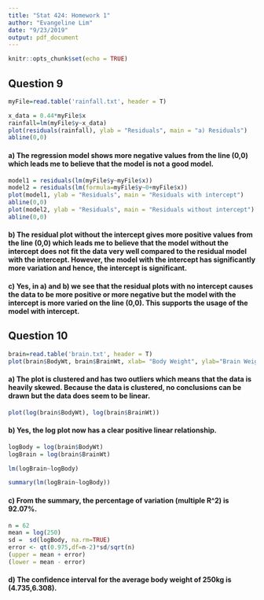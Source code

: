 ```yaml
---
title: "Stat 424: Homework 1"
author: "Evangeline Lim"
date: "9/23/2019"
output: pdf_document
---
```


```r
knitr::opts_chunk$set(echo = TRUE)
```

## Question 9

```r
myFile=read.table('rainfall.txt', header = T)

x_data = 0.44*myFile$x
rainfall=lm(myFile$y~x_data)
plot(residuals(rainfall), ylab = "Residuals", main = "a) Residuals")
abline(0,0)

```

#### a) The regression model shows more negative values from the line (0,0) which leads me to believe that the model is not a good model.

```r
model1 = residuals(lm(myFile$y~myFile$x))
model2 = residuals(lm(formula=myFile$y~0+myFile$x))
plot(model1, ylab = "Residuals", main = "Residuals with intercept")
abline(0,0)
plot(model2, ylab = "Residuals", main = "Residuals without intercept")
abline(0,0)
```

#### b) The residual plot without the intercept gives more positive values from the line (0,0) which leads me to believe that the model without the intercept does not fit the data very well compared to the residual model with the intercept. However, the model with the intercept has significantly more variation and hence, the intercept is significant.

#### c) Yes, in a) and b) we see that the residual plots with no intercept causes the data to be more positive or more negative but the model with the intercept is more varied on the line (0,0). This supports the usage of the model with intercept.

## Question 10


```r
brain=read.table('brain.txt', header = T)
plot(brain$BodyWt, brain$BrainWt, xlab= "Body Weight", ylab="Brain Weight")

```

#### a) The plot is clustered and has two outliers which means that the data is heavily skewed. Because the data is clustered, no conclusions can be drawn but the data does seem to be linear.

```r
plot(log(brain$BodyWt), log(brain$BrainWt))

```

#### b) Yes, the log plot now has a clear positive linear relationship.

```r
logBody = log(brain$BodyWt)
logBrain = log(brain$BrainWt)

lm(logBrain~logBody)

summary(lm(logBrain~logBody))

```
#### c) From the summary, the percentage of variation (multiple R^2) is 92.07%.

```r
n = 62 
mean = log(250)
sd =  sd(logBody, na.rm=TRUE)
error <- qt(0.975,df=n-2)*sd/sqrt(n)
(upper = mean + error)
(lower = mean - error)
```
#### d) The confidence interval for the average body weight of 250kg is (4.735,6.308).
